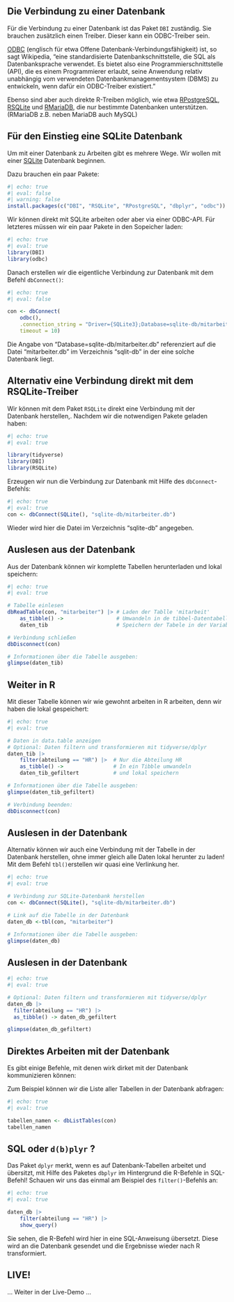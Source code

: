 <!--

# Datenbanken als Quelle

-->

## Die Verbindung zu einer Datenbank

Für die Verbindung zu einer Datenbank ist das Paket `DBI` zuständig. 
Sie brauchen zusätzlich einen Treiber. 
Dieser kann ein ODBC-Treiber sein.

[ODBC](https://de.wikipedia.org/wiki/Open_Database_Connectivity)  (englisch für etwa Offene Datenbank-Verbindungsfähigkeit) ist, so sagt Wikipedia, "eine standardisierte Datenbankschnittstelle, die SQL als Datenbanksprache verwendet. Es bietet also eine Programmierschnittstelle (API), die es einem Programmierer erlaubt, seine Anwendung relativ unabhängig vom verwendeten Datenbankmanagementsystem (DBMS) zu entwickeln, wenn dafür ein ODBC-Treiber existiert."

Ebenso sind aber auch direkte R-Treiben möglich, wie etwa [RPostgreSQL](https://github.com/tomoakin/RPostgreSQL), [RSQLite](https://rsqlite.r-dbi.org) und [RMariaDB](https://github.com/r-dbi/RMariaDB), die nur bestimmte Datenbanken unterstützen. (RMariaDB z.B. neben MariaDB auch MySQL)


## Für den Einstieg eine SQLite Datenbank

Um mit einer Datenbank zu Arbeiten gibt es mehrere Wege. 
Wir wollen mit einer [SQLite](https://sqlite.org) Datenbank beginnen.

Dazu brauchen  ein paar Pakete:

```r
#| echo: true
#| eval: false
#| warning: false
install.packages(c("DBI", "RSQLite", "RPostgreSQL", "dbplyr", "odbc"))
```

Wir können direkt mit SQLite arbeiten oder aber via einer ODBC-API.
Für letzteres müssen wir ein paar Pakete in den Sopeicher laden:

```r
#| echo: true
#| eval: true
library(DBI)
library(odbc)
```

Danach erstellen wir die eigentliche Verbindung zur Datenbank mit dem Befehl `
dbConnect()`:

```r
#| echo: true
#| eval: false

con <- dbConnect(
    odbc(), 
    .connection_string = "Driver={SQLite3};Database=sqlite-db/mitarbeiter.db",
    timeout = 10)
```

Die Angabe von "Database=sqlite-db/mitarbeiter.db" referenziert auf die Datei "mitarbeiter.db" im Verzeichnis "sqlit-db" in der eine solche Datenbank liegt.


## Alternativ eine Verbindung direkt mit dem RSQLite-Treiber

Wir können mit dem Paket `RSQLite` direkt eine Verbindung mit der Datenbank herstellen,. Nachdem wir die notwendigen Pakete geladen haben:

```r
#| echo: true
#| eval: true

library(tidyverse)
library(DBI)
library(RSQLite)
```

Erzeugen wir nun die Verbindung zur Datenbank mit Hilfe des `dbConnect`-Befehls:

```r
#| echo: true
#| eval: true
con <- dbConnect(SQLite(), "sqlite-db/mitarbeiter.db")
```

Wieder wird hier die Datei im Verzeichnis "sqlite-db" angegeben.


## Auslesen aus der Datenbank

Aus der Datenbank können wir komplette Tabellen herunterladen und lokal speichern:

```r
#| echo: true
#| eval: true

# Tabelle einlesen
dbReadTable(con, "mitarbeiter") |> # Laden der Tablle 'mitarbeit'
    as_tibble() ->                 # Umwandeln in de tibbel-Datentabelle
    daten_tib                      # Speichern der Tabele in der Variable daten_tib

# Verbindung schließen
dbDisconnect(con)

# Informationen über die Tabelle ausgeben:
glimpse(daten_tib)

```

## Weiter in R

Mit dieser Tabelle können wir wie gewohnt arbeiten in R arbeiten, denn wir haben die lokal gespeichert:

```r
#| echo: true
#| eval: true

# Daten in data.table anzeigen
# Optional: Daten filtern und transformieren mit tidyverse/dplyr
daten_tib |>
    filter(abteilung == "HR") |>  # Nur die Abteilung HR
    as_tibble() ->                # In ein Tibble umwandeln
    daten_tib_gefiltert           # und lokal speichern

# Informationen über die Tabelle ausgeben:
glimpse(daten_tib_gefiltert)

# Verbindung beenden:
dbDisconnect(con)

```


## Auslesen in der Datenbank

Alternativ können wir auch eine Verbindung mit der Tabelle in der Datenbank herstellen, ohne immer gleich alle Daten lokal herunter zu laden! 
Mit dem Befehl `tbl()`erstellen wir quasi eine Verlinkung her.

```r
#| echo: true
#| eval: true

# Verbindung zur SQLite-Datenbank herstellen
con <- dbConnect(SQLite(), "sqlite-db/mitarbeiter.db")

# Link auf die Tabelle in der Datenbank
daten_db <-tbl(con, "mitarbeiter")

# Informationen über die Tabelle ausgeben:
glimpse(daten_db)
```

## Auslesen in der Datenbank

```r
#| echo: true
#| eval: true

# Optional: Daten filtern und transformieren mit tidyverse/dplyr
daten_db |>
  filter(abteilung == "HR") |>
  as_tibble() -> daten_db_gefiltert

glimpse(daten_db_gefiltert)
```


## Direktes Arbeiten mit der Datenbank

Es gibt einige Befehle, mit denen wirk dirket mit der Datenbank kommunizieren können:

Zum Beispiel können wir die Liste aller Tabellen in der Datenbank abfragen:

```r
#| echo: true
#| eval: true

tabellen_namen <- dbListTables(con)
tabellen_namen
```

## SQL oder `d(b)plyr` ?

Das Paket `dplyr` merkt, wenn es auf Datenbank-Tabellen arbeitet und übersitzt, mit Hilfe des Paketes `dbplyr` im Hintergrund die R-Befehle in SQL-Befehl!
Schauen wir uns das einmal am Beispiel des `filter()`-Befehls an:

```r
#| echo: true
#| eval: true

daten_db |>
    filter(abteilung == "HR") |>
    show_query()
```

Sie sehen, die R-Befehl wird hier in eine SQL-Anweisung übersetzt. Diese wird an die Datenbank gesendet und die Ergebnisse wieder nach R transformiert.


## LIVE!

... Weiter in der Live-Demo ...
